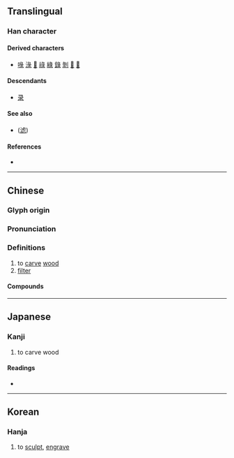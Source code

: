 {{also|录}}
{{character info}}
==Translingual==

===Han character===
{{Han char|rn=58|rad=彐|as=05|sn=8|four=27232|canj=VNME|ids=⿱彑氺}}

====Derived characters====
* [[㖨]] [[淥]] [[𤊒]] [[祿]] [[綠]] [[錄]] [[剝]] [[𩓪]] [[𦧽]]

====Descendants====
* [[录]]

====See also====
* {{l|mul|濾}} ([[滤]])

====References====
* {{Han ref|kx=0362.111|dkj=09918|dj=0680.230|hdz=20960.190|uh=5F54|ud=24404|bh=CC74|bd=52340}}

----

==Chinese==
{{zh-forms|s=录}}

===Glyph origin===
{{Han etym}}

===Pronunciation===
{{zh-pron
|m=lù
|c=luk6
|mn=lio̍k
|mc=y
|oc=y
|ma=
|cat=v
}}

===Definitions===
{{zh-hanzi}}

# to [[carve]] [[wood]]
# [[filter]]

====Compounds====
{{zh-der|彔彔}}

----

==Japanese==

===Kanji===
{{ja-kanji|grade=|rs=彐05}}

# to carve wood

====Readings====
* {{ja-readings|on=ろく|kun=きざむ}}

----

==Korean==

===Hanja===
{{ko-hanja|hangeul=[[록]]>[[녹]]|eumhun=|rv=rok>nok|mr=rok>nok|y=lok>nok}}

# to [[sculpt]], [[engrave]]